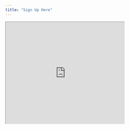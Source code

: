 ```yaml
---
title: "Sign Up Here"
---
```


<head>
  <style>
    /* CSS to scale iframe to 80% width of the screen and scale down contents by 75% */
    iframe {
      width: 80vw; /* Set iframe width to 80% of viewport width */
      height: calc(60vw * 0.75); /* Calculate iframe height to maintain aspect ratio and scale down by 75% */
      max-width: 100%; /* Limit iframe width to not exceed 100% of parent container */
      transform: scale(0.75); /* Scale down the contents by 75% */
      transform-origin: top left; /* Set the origin point of the scaling */
    }
  </style>
</head>



<iframe src="https://nd.qualtrics.com/jfe/form/SV_37pl39bBCKgTmKi"></iframe>







